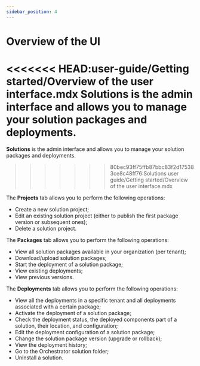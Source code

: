 ---
sidebar_position: 4
---

# Overview of the  UI

<<<<<<< HEAD:user-guide/Getting started/Overview of the user interface.mdx
**Solutions** is the admin interface and allows you to manage your solution packages and deployments.
=======
**Solutions**  is the admin interface and allows you to manage your solution packages and deployments.
>>>>>>> 80bec93ff75ffb87bbc83f2d175383ce8c48ff76:Solutions user guide/Getting started/Overview of the user interface.mdx

The **Projects**  tab allows you to perform the following operations:
- Create a new solution project;
- Edit an existing solution project (either to publish the first package version or subsequent ones);
- Delete a solution project.

The **Packages**  tab allows you to perform the following operations:
- View all solution packages available in your organization (per tenant);
- Download/upload solution packages;
- Start the deployment of a solution package;
- View existing deployments;
- View previous versions.

The **Deployments**  tab allows you to perform the following operations:
- View all the deployments in a specific tenant and all deployments associated with a certain package;
- Activate the deployment of a solution package;
- Check the deployment status, the deployed components part of a solution, their location, and configuration;
- Edit the deployment configuration of a solution package;
- Change the solution package version (upgrade or rollback);
- View the deployment history;
- Go to the Orchestrator solution folder;
- Uninstall a solution.

